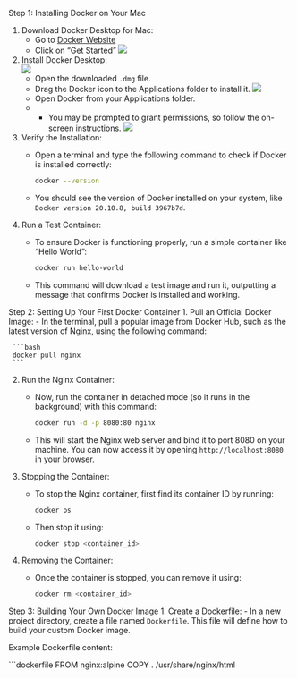Step 1: Installing Docker on Your Mac

1. Download Docker Desktop for Mac: 
   - Go to [Docker Website](https://www.docker.com/)
   - Click on "Get Started"
   ![](assets/get_started.png)
   
2. Install Docker Desktop:  
   ![](assets/get_started2.png)
   - Open the downloaded `.dmg` file.
   - Drag the Docker icon to the Applications folder to install it.
   ![](assets/get_started3.png)
   - Open Docker from your Applications folder.
   -   - You may be prompted to grant permissions, so follow the on-screen instructions.
   ![](assets/get_started4.png)

3. Verify the Installation:
   - Open a terminal and type the following command to check if Docker is installed correctly:
   
     ```bash
     docker --version
     ```
   - You should see the version of Docker installed on your system, like `Docker version 20.10.8, build 3967b7d`.

4. Run a Test Container:
   - To ensure Docker is functioning properly, run a simple container like "Hello World":
   
     ```bash
     docker run hello-world
     ```
   - This command will download a test image and run it, outputting a message that confirms Docker is installed and working.

Step 2: Setting Up Your First Docker Container
1. Pull an Official Docker Image:
   - In the terminal, pull a popular image from Docker Hub, such as the latest version of Nginx, using the following command:
   
     ```bash
     docker pull nginx
     ```

2. Run the Nginx Container:
   - Now, run the container in detached mode (so it runs in the background) with this command:
   
     ```bash
     docker run -d -p 8080:80 nginx
     ```
   - This will start the Nginx web server and bind it to port 8080 on your machine. You can now access it by opening `http://localhost:8080` in your browser.

3. Stopping the Container:
   - To stop the Nginx container, first find its container ID by running:
   
     ```bash
     docker ps
     ```
   - Then stop it using:
   
     ```bash
     docker stop <container_id>
     ```

4. Removing the Container:
   - Once the container is stopped, you can remove it using:
   
     ```bash
     docker rm <container_id>
     ```

Step 3: Building Your Own Docker Image
1. Create a Dockerfile:
   - In a new project directory, create a file named `Dockerfile`. This file will define how to build your custom Docker image.
   
   Example Dockerfile content:
   
   ```dockerfile
   FROM nginx:alpine
   COPY . /usr/share/nginx/html
